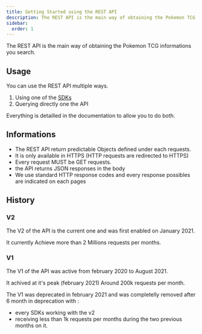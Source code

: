 ```yaml
---
title: Getting Started using the REST API
description: The REST API is the main way of obtaining the Pokemon TCG informations you search.
sidebar:
  order: 1
---
```


The REST API is the main way of obtaining the Pokemon TCG informations you search.

## Usage

You can use the REST API multiple ways.

1. Using one of the [SDKs](/sdks)
2. Querying directly one the API

Everything is detailled in the documentation to allow you to do both.

<CardGrid>
  <LinkCard title="Try one of our SDKs" href="/sdks" />
  <LinkCard title="Look at the API" href="/rest/card" />
</CardGrid>

## Informations

- The REST API return predictable Objects defined under each requests.
- It is only available in HTTPS (HTTP requests are redirected to HTTPS)
- Every request MUST be GET requests.
- the API returns JSON responses in the body
- We use standard HTTP response codes and every response possibles are indicated on each pages

## History

### V2

The V2 of the API is the current one and was first enabled on January 2021.

It currently Achieve more than 2 Millions requests per months.

### V1

The V1 of the API was active from february 2020 to August 2021.

It achived at it's peak (february 2021) Around 200k requests per month.

The V1 was deprecated in february 2021 and was completelly removed after 6 month in deprecation with :
- every SDKs working with the v2
- receiving less than 1k requests per months during the two previous months on it.
